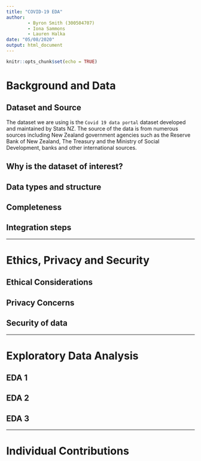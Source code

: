 ```yaml
---
title: "COVID-19 EDA"
author: 
        - Byron Smith (300504707)
        - Iona Sammons
        - Lauren Halka
date: "05/08/2020"
output: html_document
---
```


```r
knitr::opts_chunk$set(echo = TRUE)
```

# Background and Data

## Dataset and Source
The dataset we are using is the `Covid 19 data portal` dataset developed and maintained by Stats NZ. The source of the data is from numerous sources including New Zealand government agencies such as the Reserve Bank of New Zealand, The Treasury and the Ministry of Social Development, banks and other international sources.

## Why is the dataset of interest?

## Data types and structure

## Completeness

## Integration steps

---

# Ethics, Privacy and Security

## Ethical Considerations

## Privacy Concerns

## Security of data

---

# Exploratory Data Analysis

## EDA 1

## EDA 2

## EDA 3

---

# Individual Contributions









